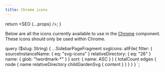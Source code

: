 ```yaml
---
title: Chrome icons
---
```



  return <SEO {...props} />;
}


Below are all the icons currently available to use in the [Chrome](/components/chrome) component.
These icons should only be used within Chrome.


<SvgSearch data={props.data.svgIcons} defaultCollapsed={false} inputPlaceholder="Search icons" />

  query ($slug: String) {
    ...SidebarPageFragment
    svgIcons: allFile(
      filter: {
        sourceInstanceName: { eq: "svg-icons" }
        relativeDirectory: { eq: "26" }
        name: { glob: "!wordmark-*" }
      }
      sort: { name: ASC }
    ) {
      totalCount
      edges {
        node {
          name
          relativeDirectory
          childGardenSvg {
            content
          }
        }
      }
    }
  }
`;
